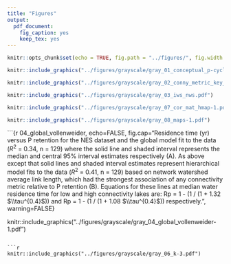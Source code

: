```yaml
---
title: "Figures"
output:
  pdf_document:
    fig_caption: yes
    keep_tex: yes
---
```


```r
knitr::opts_chunk$set(echo = TRUE, fig.path = "../figures/", fig.width = 5, fig.height = 6, dev = c("pdf"))
```

```r
knitr::include_graphics("../figures/grayscale/gray_01_conceptual_p-cycle_pt2.pdf")
```

```r
knitr::include_graphics("../figures/grayscale/gray_02_conny_metric_key_crop_small.pdf")
```

```r
knitr::include_graphics("../figures/grayscale/gray_03_iws_nws.pdf")
```

```r
knitr::include_graphics("../figures/grayscale/gray_07_cor_mat_hmap-1.pdf")
```

```r
knitr::include_graphics("../figures/grayscale/gray_08_maps-1.pdf")
```

```{r 04_global_vollenweider, echo=FALSE, fig.cap="Residence time (yr) versus P retention for the NES dataset and the global model fit to the data ($R^{2}$ = 0.34, n = 129) where the solid line and shaded interval represents the median and central 95% interval estimates respectively (A). As above except that solid lines and shaded interval estimates represent hierarchical model fits to the data ($R^{2}$ = 0.41, n = 129) based on network watershed average link length, which had the strongest association of any connectivity metric relative to P retention (B). Equations for these lines at median water residence time for low and high connectivity lakes are: Rp = 1 - (1 / (1 + 1.32 $\\tau^{0.4}$)) and Rp = 1 - (1 / (1 + 1.08 $\\tau^{0.4}$)) respectively.", warning=FALSE}

knitr::include_graphics("../figures/grayscale/gray_04_global_vollenweider-1.pdf")
```

```r
knitr::include_graphics("../figures/grayscale/gray_06_k-3.pdf")
```